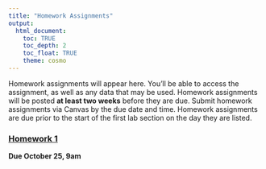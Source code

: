 ```yaml
---
title: "Homework Assignments"
output: 
  html_document:
    toc: TRUE
    toc_depth: 2
    toc_float: TRUE
    theme: cosmo
---
```


Homework assignments will appear here. You'll be able to access the assignment, as well as any data that may be used. Homework assignments will be posted **at least two weeks** before they are due. Submit homework assignments via Canvas by the due date and time. Homework assignments are due prior to the start of the first lab section on the day they are listed. 

### [**Homework 1**](homework/homework_1.html)

**Due October 25, 9am**

<!-- - [Download files.](homework/homework-1.zip) -->


<!-- ### [**Homework 2**](homework/homework_2.html) -->

<!-- **Due November 11, 9am** -->

<!-- - [Download files.](homework/homework-2.zip) -->


<!-- ### [**Homework 3**](homework/homework_3.html) -->

<!-- **Due December 7, 9am** -->

<!-- - [Download files.](homework/homework-3.zip) -->
